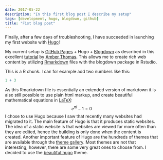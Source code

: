 ```yaml
---
date: 2017-05-22
description: "In this first blog post I describe my setup"
tags: [development, hugo, blogdown, github]
title: "Fist blog post"
---
```


Finally, after a few days of troubleshooting, I have succeeded in launching my first website with <a href="https://gohugo.io/">Hugo</a>!   

My current setup is <a href="https://pages.github.com/">GitHub Pages</a> + Hugo + <a href="https://github.com/rstudio/blogdown">Blogdown</a> as described in this excellent <a href="https://proquestionasker.github.io/blog/Making_Site/"> tutorial</a> by <a href="https://github.com/ProQuestionAsker">Amber Thomas</a>. This allows me to create rich web content by utilizing <a href="http://rmarkdown.rstudio.com/">Rmarkdown</a> files with the blogdown package in Rstudio. 

This is a R chunk. I can for example add two numbers like this:
```r
1 + 3 
```  
As this Rmarkdown file is essentially an extended version of markdown it is also still possible to use plain html markup, and create beautiful mathematical equations in <a href="https://en.wikibooks.org/wiki/LaTeX">LaTeX</a>:
$$ e^{\pi i} -1 = 0 $$
I chose to use Hugo because I saw that recently many websites had migrated to it. The main feature of Hugo is that it produces static websites. The idea of a static website is that websites are viewed far more often than they are edited, hence the building is only done when the content is created. Another important feature of Hugo are the hundreds of themes that are available through the <a href="https://themes.gohugo.io/">theme gallery</a>. Most themes are not that interesting, however, there are some very great ones to choose from. I decided to use the <a href="https://themes.gohugo.io/beautifulhugo/">beautiful hugo</a> theme. 